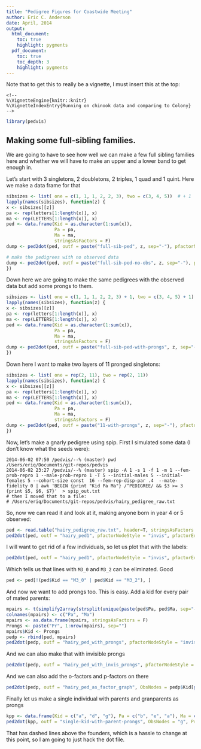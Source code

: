 ```yaml
---
title: "Pedigree Figures for Coastwide Meeting"
author: Eric C. Anderson
date: April, 2014
output: 
  html_document:
    toc: true
    highlight: pygments
  pdf_document:
    toc: true
    toc_depth: 3
    highlight: pygments
---
```


Note that to get this to really be a vignette, I must insert this at the top:
```
<!--
%\VignetteEngine{knitr::knitr}
%\VignetteIndexEntry{Running on chinook data and comparing to Colony}
-->
```

```r
library(pedvis)
```


## Making some full-sibling families.
We are going to have to see how well we can make a few full sibling families here and whether we will have to 
make an upper and a lower band to get enough in.

Let's start with 3 singletons, 2 doubletons, 2 triples, 1 quad and 1 quint.  Here we make a data frame for that
```r
sibsizes <- list( one = c(1, 1, 1, 2, 2, 3), two = c(3, 4, 5))  # + 1  # add the one there to make a prong on each one
lapply(names(sibsizes), function(z) {
x <- sibsizes[[z]]
pa <- rep(letters[1:length(x)], x)
ma <- rep(LETTERS[1:length(x)], x)
ped <- data.frame(Kid = as.character(1:sum(x)),
                  Pa = pa,
                  Ma = ma,
                  stringsAsFactors = F)
dump <- ped2dot(ped, outf = paste("full-sib-ped", z, sep="-"), pfactorNodeStyle = "invis", pfactorEdgeStyle = "invis", ObsNodes = paste(1:nrow(ped)))

# make the pedigrees with no observed data
dump <- ped2dot(ped, outf = paste("full-sib-ped-no-obs", z, sep="-"), pfactorNodeStyle = "invis", pfactorEdgeStyle = "invis")
})
```


Down here we are going to make the same pedigrees with the observed data but add some prongs to them.
```r
sibsizes <- list( one = c(1, 1, 1, 2, 2, 3) + 1, two = c(3, 4, 5) + 1)  # + 1  # add the one there to make a prong on each one
lapply(names(sibsizes), function(z) {
x <- sibsizes[[z]]
pa <- rep(letters[1:length(x)], x)
ma <- rep(LETTERS[1:length(x)], x)
ped <- data.frame(Kid = as.character(1:sum(x)),
                  Pa = pa,
                  Ma = ma,
                  stringsAsFactors = F)
dump <- ped2dot(ped, outf = paste("full-sib-ped-with-prongs", z, sep="-"), pfactorNodeStyle = "invis", pfactorEdgeStyle = "invis", ObsNodes = paste(1:nrow(ped)), ProngNodes = as.character(cumsum(x)))
})
```


Down here I want to make two layers of 11 pronged singletons:
```r
sibsizes <- list( one = rep(2, 11), two = rep(2, 11))  
lapply(names(sibsizes), function(z) {
x <- sibsizes[[z]]
pa <- rep(letters[1:length(x)], x)
ma <- rep(LETTERS[1:length(x)], x)
ped <- data.frame(Kid = as.character(1:sum(x)),
                  Pa = pa,
                  Ma = ma,
                  stringsAsFactors = F)
dump <- ped2dot(ped, outf = paste("11-with-prongs", z, sep="-"), pfactorNodeStyle = "invis", pfactorEdgeStyle = "invis", ObsNodes = paste(1:nrow(ped)), ProngNodes = as.character(cumsum(x)))
})
```



Now, let's make a gnarly pedigree using spip.  First I simulated some data (I don't know what the seeds were):
```
2014-06-02 07:50 /pedvis/--% (master) pwd
/Users/eriq/Documents/git-repos/pedvis
2014-06-02 23:27 /pedvis/--% (master) spip -A 1 -s 1 -f 1 -m 1 --fem-prob-repro 1 --male-prob-repro 1 -T 5 --initial-males 5 --initial-females 5 --cohort-size const  16 --fem-rep-disp-par .4  --mate-fidelity 0 | awk 'BEGIN {print "Kid Pa Ma"} /^PEDIGREE/ && $3 >= 3 {print $5, $6, $7}'  > spip_out.txt
# then I moved that to a file:
# /Users/eriq/Documents/git-repos/pedvis/hairy_pedigree_raw.txt
```
So, now we can read it and look at it, making anyone born in year 4 or 5 observed:
```r
ped <- read.table("hairy_pedigree_raw.txt", header=T, stringsAsFactors = F)
ped2dot(ped, outf = "hairy_ped1", pfactorNodeStyle = "invis", pfactorEdgeStyle = "invis", ObsNodes = ped$Kid[grep("[MF][45].*", ped$Kid)])
```
I will want to get rid of a few individuals, so let us plot that with the labels:
```r
ped2dot(ped, outf = "hairy_ped1", pfactorNodeStyle = "invis", pfactorEdgeStyle = "invis", ObsNodes = ped$Kid[grep("[MF][45].*", ped$Kid)], ShowLabelNodes = unique(c(ped$Kid, ped$Ma, ped$Pa)))
```
Which tells us that lines with `M3_0` and `M3_2` can be eliminated.  Good
```r
ped <- ped[!(ped$Kid == "M3_0" | ped$Kid == "M3_2"), ]
```
And now we want to add prongs too.  This is easy. Add a kid for every pair of mated parents:
```r
mpairs <- t(simplify2array(strsplit(unique(paste(ped$Pa, ped$Ma, sep="-")), "-")))
colnames(mpairs) <- c("Pa", "Ma")
mpairs <- as.data.frame(mpairs, stringsAsFactors = F)
Prongs <- paste("Pr", 1:nrow(mpairs), sep="")
mpairs$Kid <- Prongs
pedp <- rbind(ped, mpairs)
ped2dot(pedp, outf = "hairy_ped_with_prongs", pfactorNodeStyle = "invis", pfactorEdgeStyle = "invis", ObsNodes = pedp$Kid[grep("[MF][45].*", pedp$Kid)], ProngNodes = Prongs)
```
And we can also make that with invisible prongs
```r
ped2dot(pedp, outf = "hairy_ped_with_invis_prongs", pfactorNodeStyle = "invis", pfactorEdgeStyle = "invis", ObsNodes = pedp$Kid[grep("[MF][45].*", pedp$Kid)], ProngNodes = Prongs, ProngStyle = list(style="invis"), ProngEdgeStyle = list(style="invis"))
```
And we can also add the o-factors and p-factors on there
```r
ped2dot(pedp, outf = "hairy_ped_as_factor_graph", ObsNodes = pedp$Kid[grep("[MF][45].*", pedp$Kid)], ProngNodes = Prongs, Draw_O_factors = T)
```

Finally let us make a single individual with parents and granparents as prongs
```r
kpp <- data.frame(Kid = c("a", "d", "g"), Pa = c("b", "e", "a"), Ma = c("c", "f", "d"), stringsAsFactors = F)
ped2dot(kpp, outf = "single-kid-with-parent-prongs", ObsNodes = "g", ProngNodes = letters[1:6], pfactorNodeStyle = "invis", pfactorEdgeStyle = "invis")
```
That has dashed lines above the founders, which is a hassle to change at this point, so I am going to just hack the dot file.

